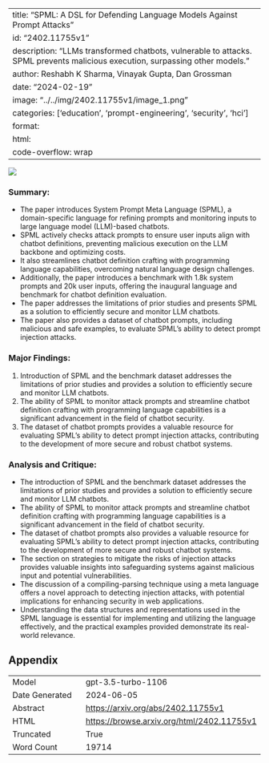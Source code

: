 
---
title: "SPML: A DSL for Defending Language Models Against Prompt Attacks"
id: "2402.11755v1"
description: "LLMs transformed chatbots, vulnerable to attacks. SPML prevents malicious execution, surpassing other models."
author: Reshabh K Sharma, Vinayak Gupta, Dan Grossman
date: "2024-02-19"
image: "../../img/2402.11755v1/image_1.png"
categories: ['education', 'prompt-engineering', 'security', 'hci']
format:
  html:
    code-overflow: wrap
---

![](../../img/2402.11755v1/image_1.png)

### Summary:
- The paper introduces System Prompt Meta Language (SPML), a domain-specific language for refining prompts and monitoring inputs to large language model (LLM)-based chatbots.
- SPML actively checks attack prompts to ensure user inputs align with chatbot definitions, preventing malicious execution on the LLM backbone and optimizing costs.
- It also streamlines chatbot definition crafting with programming language capabilities, overcoming natural language design challenges.
- Additionally, the paper introduces a benchmark with 1.8k system prompts and 20k user inputs, offering the inaugural language and benchmark for chatbot definition evaluation.
- The paper addresses the limitations of prior studies and presents SPML as a solution to efficiently secure and monitor LLM chatbots.
- The paper also provides a dataset of chatbot prompts, including malicious and safe examples, to evaluate SPML's ability to detect prompt injection attacks.

### Major Findings:
1. Introduction of SPML and the benchmark dataset addresses the limitations of prior studies and provides a solution to efficiently secure and monitor LLM chatbots.
2. The ability of SPML to monitor attack prompts and streamline chatbot definition crafting with programming language capabilities is a significant advancement in the field of chatbot security.
3. The dataset of chatbot prompts provides a valuable resource for evaluating SPML's ability to detect prompt injection attacks, contributing to the development of more secure and robust chatbot systems.

### Analysis and Critique:
- The introduction of SPML and the benchmark dataset addresses the limitations of prior studies and provides a solution to efficiently secure and monitor LLM chatbots.
- The ability of SPML to monitor attack prompts and streamline chatbot definition crafting with programming language capabilities is a significant advancement in the field of chatbot security.
- The dataset of chatbot prompts also provides a valuable resource for evaluating SPML's ability to detect prompt injection attacks, contributing to the development of more secure and robust chatbot systems.
- The section on strategies to mitigate the risks of injection attacks provides valuable insights into safeguarding systems against malicious input and potential vulnerabilities.
- The discussion of a compiling-parsing technique using a meta language offers a novel approach to detecting injection attacks, with potential implications for enhancing security in web applications.
- Understanding the data structures and representations used in the SPML language is essential for implementing and utilizing the language effectively, and the practical examples provided demonstrate its real-world relevance.

## Appendix

|          |          |
|----------|----------|
| Model     | gpt-3.5-turbo-1106       |
| Date Generated     | 2024-06-05       |
| Abstract | [https://arxiv.org/abs/2402.11755v1](https://arxiv.org/abs/2402.11755v1)        |
| HTML     | [https://browse.arxiv.org/html/2402.11755v1](https://browse.arxiv.org/html/2402.11755v1)       |
| Truncated       | True       |
| Word Count       | 19714       |